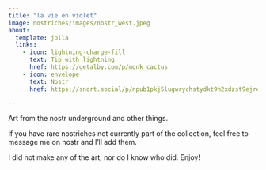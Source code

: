 ```yaml
---
title: "la vie en violet"
image: nostriches/images/nostr_west.jpeg
about:
  template: jolla
  links:
    - icon: lightning-charge-fill
      text: Tip with lightning
      href: https://getalby.com/p/monk_cactus
    - icon: envelope
      text: Nostr
      href: https://snort.social/p/npub1pkj5lugwrychstydkt9h2xdzst9ejreemleh3hz69nr85cmegqrs232y4t

---
```


Art from the nostr underground and other things.

If you have rare nostriches not currently part of the collection, feel free to message me on nostr and I'll add them. 

I did not make any of the art, nor do I know who did. Enjoy!